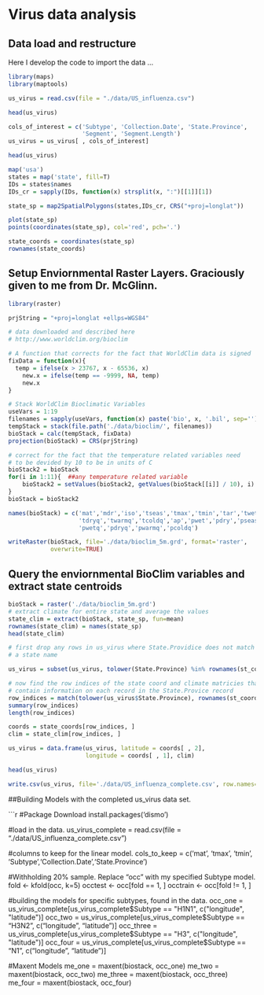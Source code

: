 # Virus data analysis

##  Data load and restructure

Here I develop the code to import the data ... 

```r
library(maps)
library(maptools)

us_virus = read.csv(file = "./data/US_influenza.csv")

head(us_virus)

cols_of_interest = c('Subtype', 'Collection.Date', 'State.Province',
                     'Segment', 'Segment.Length')
us_virus = us_virus[ , cols_of_interest]

head(us_virus)

map('usa')
states = map('state', fill=T)
IDs = states$names
IDs_cr = sapply(IDs, function(x) strsplit(x, ":")[[1]][1])

state_sp = map2SpatialPolygons(states,IDs_cr, CRS("+proj=longlat"))

plot(state_sp)
points(coordinates(state_sp), col='red', pch='.')

state_coords = coordinates(state_sp)
rownames(state_coords)
```

## Setup Enviornmental Raster Layers. Graciously given to me from  Dr. McGlinn.

```r
library(raster)

prjString = "+proj=longlat +ellps=WGS84"

# data downloaded and described here
# http://www.worldclim.org/bioclim

# A function that corrects for the fact that WorldClim data is signed
fixData = function(x){
  temp = ifelse(x > 23767, x - 65536, x)
	new.x = ifelse(temp == -9999, NA, temp)
	new.x
}

# Stack WorldClim Bioclimatic Variables
useVars = 1:19
filenames = sapply(useVars, function(x) paste('bio', x, '.bil', sep=''))
tempStack = stack(file.path('./data/bioclim/', filenames))
bioStack = calc(tempStack, fixData)
projection(bioStack) = CRS(prjString)

# correct for the fact that the temperature related variables need
# to be devided by 10 to be in units of C
bioStack2 = bioStack
for(i in 1:11){  ##any temperature related variable
	bioStack2 = setValues(bioStack2, getValues(bioStack[[i]] / 10), i)
}
bioStack = bioStack2

names(bioStack) = c('mat','mdr','iso','tseas','tmax','tmin','tar','twetq',
                    'tdryq','twarmq','tcoldq','ap','pwet','pdry','pseas',
                    'pwetq','pdryq','pwarmq','pcoldq')

writeRaster(bioStack, file='./data/bioclim_5m.grd', format='raster',
            overwrite=TRUE)
```

## Query the enviornmental BioClim variables and extract state centroids

```r
bioStack = raster('./data/bioclim_5m.grd')
# extract climate for entire state and average the values
state_clim = extract(bioStack, state_sp, fun=mean)
rownames(state_clim) = names(state_sp)
head(state_clim)

# first drop any rows in us_virus where State.Providice does not match
# a state name

us_virus = subset(us_virus, tolower(State.Province) %in% rownames(st_coords))

# now find the row indices of the state coord and climate matricies that 
# contain information on each record in the State.Provice record
row_indices = match(tolower(us_virus$State.Province), rownames(st_coords))
summary(row_indices)
length(row_indices)

coords = state_coords[row_indices, ]
clim = state_clim[row_indices, ]

us_virus = data.frame(us_virus, latitude = coords[ , 2],
                      longitude = coords[ , 1], clim)

head(us_virus)

write.csv(us_virus, file='./data/US_influenza_complete.csv', row.names=F)
```

##Building Models with the completed us_virus data set.

```r
#Package Download
install.packages('dismo')

#load in the data.
us_virus_complete = read.csv(file = "./data/US_influenza_complete.csv")

#columns to keep for the linear model.
cols_to_keep = c('mat', 'tmax', 'tmin', 'Subtype','Collection.Date','State.Province')

#Withholding 20% sample. Replace "occ" with my specified Subtype model.
fold <- kfold(occ, k=5)
occtest <- occ[fold == 1, ]
occtrain <- occ[fold != 1, ]

#building the models for specific subtypes, found in the data.
occ_one = us_virus_complete[us_virus_complete$Subtype == "H1N1", c("longitude", "latitude")]
occ_two = us_virus_complete[us_virus_complete$Subtype == "H3N2", c("longitude", "latitude")]
occ_three = us_virus_complete[us_virus_complete$Subtype == "H3", c("longitude", "latitude")]
occ_four = us_virus_complete[us_virus_complete$Subtype == "N1", c("longitude", "latitude")]

#Maxent Models
me_one = maxent(biostack, occ_one)
me_two = maxent(biostack, occ_two)
me_three = maxent(biostack, occ_three)
me_four = maxent(biostack, occ_four)
